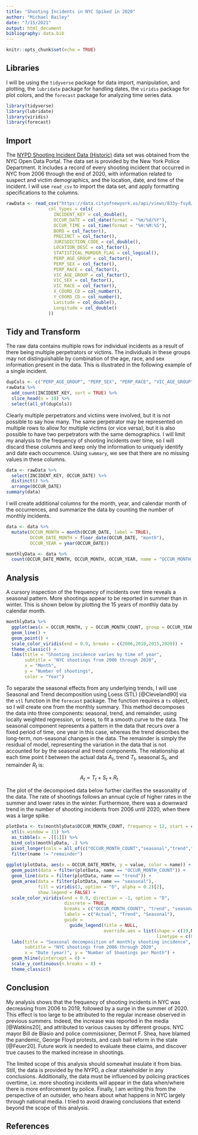 ---
title: "Shooting Incidents in NYC Spiked in 2020"
author: "Michael Bailey"
date: "7/15/2021"
output: html_document
bibliography: data.bib
---

```{r setup, include=FALSE}
knitr::opts_chunk$set(echo = TRUE)
```

## Libraries

I will be using the `tidyverse` package for data import, manipulation, and plotting, the `lubridate` package for handling dates, the `viridis` package for plot colors, and the `forecast` package for analyzing time series data.

```{r libs, message=FALSE}
library(tidyverse)
library(lubridate)
library(viridis)
library(forecast)
```

## Import

The [NYPD Shooting Incident Data (Historic)](https://data.cityofnewyork.us/Public-Safety/NYPD-Shooting-Incident-Data-Historic-/833y-fsy8) data set was obtained from the NYC Open Data Portal. The data set is provided by the New York Police Department. It includes a record of every shooting incident that occurred in NYC from 2006 through the end of 2020, with information related to suspect and victim demographics, and the location, date, and time of the incident. I will use `read_csv` to import the data set, and apply formatting specifications to the columns. 

```{r import, message=FALSE}
rawData <- read_csv("https://data.cityofnewyork.us/api/views/833y-fsy8/rows.csv?accessType=DOWNLOAD",
                col_types = cols(
                  INCIDENT_KEY = col_double(),
                  OCCUR_DATE = col_date(format = "%m/%d/%Y"),
                  OCCUR_TIME = col_time(format = "%H:%M:%S"),
                  BORO = col_factor(),
                  PRECINCT = col_factor(),
                  JURISDICTION_CODE = col_double(),
                  LOCATION_DESC = col_factor(),
                  STATISTICAL_MURDER_FLAG = col_logical(),
                  PERP_AGE_GROUP = col_factor(),
                  PERP_SEX = col_factor(),
                  PERP_RACE = col_factor(),
                  VIC_AGE_GROUP = col_factor(),
                  VIC_SEX = col_factor(),
                  VIC_RACE = col_factor(),
                  X_COORD_CD = col_number(),
                  Y_COORD_CD = col_number(),
                  Latitude = col_double(),
                  Longitude = col_double()
                ))
```

## Tidy and Transform

The raw data contains multiple rows for individual incidents as a result of there being multiple perpetrators or victims. The individuals in these groups may not distinguishable by combination of the age, race, and sex information present in the data. This is illustrated in the following example of a single incident.

```{r dupExample}
dupCols <- c("PERP_AGE_GROUP", "PERP_SEX", "PERP_RACE", "VIC_AGE_GROUP", "VIC_SEX", "VIC_RACE", "STATISTICAL_MURDER_FLAG")
rawData %>%
  add_count(INCIDENT_KEY, sort = TRUE) %>%
  slice_head(n = 18) %>%
  select(all_of(dupCols))
```

Clearly multiple perpetrators and victims were involved, but it is not possible to say how many. The same perpetrator may be represented on multiple rows to allow for multiple victims (or vice versa), but it is also possible to have two perpetrators with the same demographics. I will limit my analysis to the frequency of shooting incidents over time, so I will discard these columns and keep only the information to uniquely identify and date each occurrence. Using `summary`, we see that there are no missing values in these columns.

```{r tidying}
data <- rawData %>%
  select(INCIDENT_KEY, OCCUR_DATE) %>%
  distinct() %>%
  arrange(OCCUR_DATE)
summary(data)
```

I will create additional columns for the month, year, and calendar month of the occurrences, and summarize the data by counting the number of monthly incidents.

```{r transform}
data <- data %>%
  mutate(OCCUR_MONTH = month(OCCUR_DATE, label = TRUE),
         OCCUR_DATE_MONTH = floor_date(OCCUR_DATE, "month"),
         OCCUR_YEAR = year(OCCUR_DATE))

monthlyData <- data %>%
  count(OCCUR_DATE_MONTH, OCCUR_MONTH, OCCUR_YEAR, name = "OCCUR_MONTH_COUNT")
```
## Analysis

A cursory inspection of the frequency of incidents over time reveals a seasonal pattern. More shootings appear to be reported in summer than in winter. This is shown below by plotting the 15 years of monthly data by calendar month.

```{r timeseries}
monthlyData %>%
  ggplot(aes(x = OCCUR_MONTH, y = OCCUR_MONTH_COUNT, group = OCCUR_YEAR, color = OCCUR_YEAR)) + 
  geom_line() + 
  geom_point() +
  scale_color_viridis(end = 0.9, breaks = c(2006,2010,2015,2020)) +
  theme_classic() +
  labs(title = "Shooting incidence varies by time of year",
       subtitle = "NYC shootings from 2006 through 2020",
       x = "Month",
       y = "Number of shootings",
       color = "Year")
```

To separate the seasonal effects from any underlying trends, I will use Seasonal and Trend decomposition using Loess (STL) [@Cleveland90] via the `stl` function in the `forecast` package. The function requires a `ts` object, so I will create one from the monthly summary. This method decomposes the data into three components: seasonal, trend, and remainder, using locally weighted regression, or loess, to fit a smooth curve to the data. The seasonal component represents a pattern in the data that recurs over a fixed period of time, one year in this case, whereas the trend describes the long-term, non-seasonal changes in the data. The remainder is simply the residual of model, representing the variation in the data that is not accounted for by the seasonal and trend components. The relationship at each time point $t$ between the actual data $A_t$, trend $T_t$, seasonal $S_t$, and remainder $R_t$ is:

$$A_t = T_t+S_t+R_t$$

The plot of the decomposed data below further clarifies the seasonality of the data. The rate of shootings follows an annual cycle of higher rates in the summer and lower rates in the winter. Furthermore, there was a downward trend in the number of shooting incidents from 2006 until 2020, when there was a large spike.

```{r seasons}
plotData <- ts(monthlyData$OCCUR_MONTH_COUNT, frequency = 12, start = c(2006, 1)) %>%
  stl(s.window = 11) %>%
  as_tibble(x = .[[1]]) %>%
  bind_cols(monthlyData, .) %>%
  pivot_longer(cols = all_of(c("OCCUR_MONTH_COUNT","seasonal","trend","remainder"))) %>%
  filter(name != "remainder")
  
ggplot(plotData, aes(x = OCCUR_DATE_MONTH, y = value, color = name)) +
  geom_point(data = filter(plotData, name == "OCCUR_MONTH_COUNT")) + 
  geom_line(data = filter(plotData, name == "trend")) +
  geom_area(data = filter(plotData, name == "seasonal"),
            fill = viridis(3, option = "D", alpha = 0.2)[2],
            show.legend = FALSE) +
  scale_color_viridis(end = 0.9, direction = -1, option = "D", 
                      discrete = TRUE,
                      breaks = c("OCCUR_MONTH_COUNT", "trend", "seasonal"),
                      labels = c("Actual", "Trend", "Seasonal"),
                      guide = 
                        guide_legend(title = NULL,
                                     override.aes = list(shape = c(19,NA,NA),
                                                         linetype = c(0,1,1))))+
  labs(title = "Seasonal decomposition of monthly shooting incidence",
       subtitle = "NYC shootings from 2006 through 2020",
       x = "Date (year)", y = "Number of Shootings per Month") +
  geom_hline(yintercept = 0) +
  scale_y_continuous(n.breaks = 8) +
  theme_classic()
```

## Conclusion

My analysis shows that the frequency of shooting incidents in NYC was decreasing from 2006 to 2019, followed by a surge in the summer of 2020. This effect is too large to be attributed to the regular increase observed in previous summers. Indeed, the increase was reported in the media [@Watkins20], and attributed to various causes by different groups. NYC mayor Bill de Blasio and police commissioner, Dermot F. Shea, have blamed the pandemic, George Floyd protests, and cash bail reform in the state [@Feuer20]. Future work is needed to evaluate these claims, and discover true causes to the marked increase in shootings.

The limited scope of this analysis should somewhat insulate it from bias. Still, the data is provided by the NYPD, a clear stakeholder in any conclusions. Additionally, the data must be influenced by policing practices overtime, i.e. more shooting incidents will appear in the data when/where there is more enforcement by police. Finally, I am writing this from the perspective of an outsider, who hears about what happens in NYC largely through national media. I tried to avoid drawing conclusions that extend beyond the scope of this analysis. 

## References
